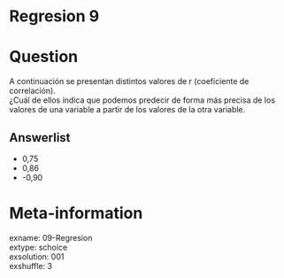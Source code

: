 # Regresion 9

Question
========

A continuación se presentan distintos valores de r (coeficiente de correlación).  
¿Cuál de ellos indica que podemos predecir de forma más precisa de los valores de una variable a partir de los valores de la otra variable.

Answerlist
----------
* 0,75
* 0,86
* -0,90

Meta-information
================
exname: 09-Regresion  
extype: schoice  
exsolution: 001  
exshuffle: 3  

